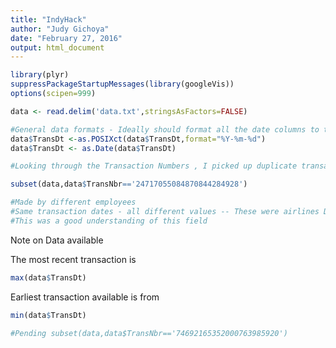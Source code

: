```yaml
---
title: "IndyHack"
author: "Judy Gichoya"
date: "February 27, 2016"
output: html_document
---
```


```r
library(plyr)
suppressPackageStartupMessages(library(googleVis))
options(scipen=999)

data <- read.delim('data.txt',stringsAsFactors=FALSE)

#General data formats - Ideally should format all the date columns to this 
data$TransDt <-as.POSIXct(data$TransDt,format="%Y-%m-%d")
data$TransDt <- as.Date(data$TransDt)

#Looking through the Transaction Numbers , I picked up duplicate transaction numbers eg -- 24717055084870844284928 . I checked why there would be duplicates in her e

subset(data,data$TransNbr=='24717055084870844284928')

#Made by different employees
#Same transaction dates - all different values -- These were airlines Delta AIR /American Air as flight purchases
#This was a good understanding of this field


```

Note on Data available 

The most recent transaction is 
```r
max(data$TransDt)
```

Earliest transaction available is from 
```r
min(data$TransDt)
```


```r
#Pending subset(data,data$TransNbr=='74692165352000763985920')
```

